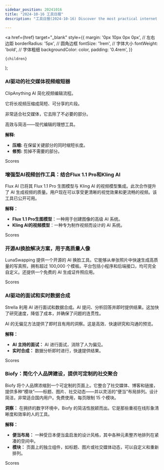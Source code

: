 ```yaml
---
sidebar_position: 20241016
title: "2024-10-16 工具日报"
description: "工具日报(2024-10-16) Discover the most practical internet software, AI tools, and products of 2024 through the Tools Daily!"

---
```



  <a
    href={href}
    target="_blank"
    style={{
      margin: '0px 10px 0px 0px', // 左右边距
      borderRadius: '5px', // 圆角边框
      fontSize: '1rem', // 字体大小
      fontWeight: 'bold', // 字体粗细
      backgroundColor: color,
      padding: '0.4rem',
    }}
  >
    {children}
  </a>
);

### AI驱动的社交媒体视频缩短器

ClipAnything AI 简化视频编辑流程。

它将长视频压缩成简短、可分享的片段。

非常适合社交媒体，它去除了不必要的部分。

高效与简洁——现代编辑的理想工具。

**解释:**
- **压缩:** 在保留关键部分的同时缩短长度。
- **修剪:** 剪掉不需要的部分。

<Link href="/news/2024/10/16/AIPowered-Video-Shortener-for-Social-Media" color="#B0C4DE">Scores</Link>

### 增强型AI视频创作工具：结合Flux 1.1 Pro和Kling AI

Flux AI 已将其 Flux 1.1 Pro 生图模型与 Kling AI 的视频模型集成。此次合作提升了 AI 生成视频的质量。用户现在可以享受更清晰的视觉效果和更流畅的视频。该工具已公开可用。

**解释：**
- **Flux 1.1 Pro生图模型**：一种用于创建图像的高级 AI 系统。
- **Kling AI的视频模型**：一种专为制作视频而设计的 AI 系统。

<Link href="/news/2024/10/16/Enhanced-AI-Video-Creation-Tool-Combining-Flux-11-Pro-and-Kl" color="#B0C4DE">Scores</Link>

### 开源AI换脸解决方案，用于高质量人像

LunaSwapping 提供一个开源的 AI 换脸工具。它能够从单张照片中快速生成高质量的写真照，拥有超过 100,000 个模板。平台包括小程序和后端接口，均可完全自定义。还提供一个免费的 AI 生成证件照应用。

<Link href="/news/2024/10/16/OpenSource-AI-FaceSwapping-Solution-for-HighQuality-Portrait" color="#B0C4DE">Scores</Link>

### AI驱动的面试和实时数据合成

Strella 利用 AI 进行面试和数据合成。AI 提问、分析回答并即时提供结果。这加快了研究速度，降低了成本，并确保了问题的连贯性。

AI 的无偏见方法提供了即时且有用的洞察。这是高效、快速研究和沟通的预览。

**解释：**
- **AI 主持的面试：** AI 进行面试，消除了人为偏见。
- **实时合成：** 数据分析即时进行，快速提供结果。

<Link href="/news/2024/10/16/AIDriven-Interviews-and-RealTime-Data-Synthesis" color="#B0C4DE">Scores</Link>

### Biofy：简化个人品牌建设，提供可定制的社交聚合

Biofy 将个人品牌浓缩到一个可定制的页面上。它整合了社交媒体、博客和链接，提供多种“模块”——标题、图片、社交动态——并以灵活的“便当”布局排列。设计简洁，非常适合国内用户。免费使用，每页限制 15 个模块。

**洞察：** 在拥挤的数字环境中，Biofy 的简洁性脱颖而出。它是那些重视在线形象清晰度和效率的人的工具。

**解释：**
- **便当布局：** 一种受日本便当盒启发的设计风格，其中各种元素整齐地排列在紧凑的空间中。
- **模块：** 页面上的独立组件，如标题、图片或社交媒体动态，可以自定义和重新排列。

<Link href="/news/2024/10/16/Biofy-Simplifying-Personal-Branding-with-Customizable-Social" color="#B0C4DE">Scores</Link>

